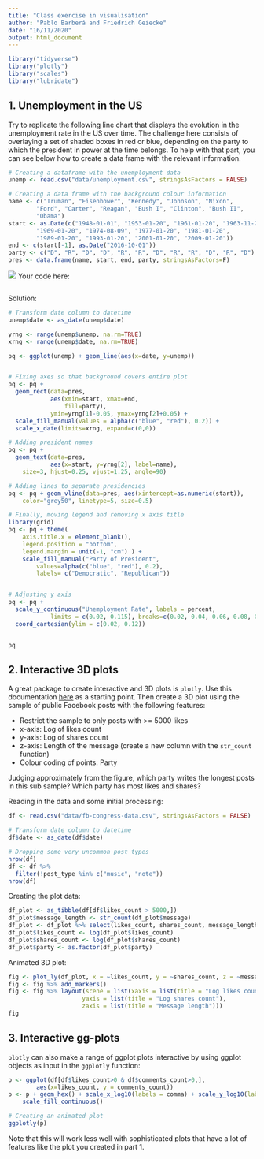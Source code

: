 ```yaml
---
title: "Class exercise in visualisation"
author: "Pablo Barberá and Friedrich Geiecke"
date: "16/11/2020"
output: html_document
---
```



```r
library("tidyverse")
library("plotly")
library("scales")
library("lubridate")
```


## 1. Unemployment in the US

Try to replicate the following line chart that displays the evolution in the unemployment rate in the US over time. The challenge here consists of overlaying a set of shaded boxes in red or blue, depending on the party to which the president in power at the time belongs. To help with that part, you can see below how to create a data frame with the relevant information.

```r

# Creating a dataframe with the unemployment data
unemp <- read.csv("data/unemployment.csv", stringsAsFactors = FALSE)

# Creating a data frame with the background colour information
name <- c("Truman", "Eisenhower", "Kennedy", "Johnson", "Nixon",
        "Ford", "Carter", "Reagan", "Bush I", "Clinton", "Bush II",
        "Obama")
start <- as.Date(c("1948-01-01", "1953-01-20", "1961-01-20", "1963-11-22",
        "1969-01-20", "1974-08-09", "1977-01-20", "1981-01-20",
        "1989-01-20", "1993-01-20", "2001-01-20", "2009-01-20"))
end <- c(start[-1], as.Date("2016-10-01"))
party <- c("D", "R", "D", "D", "R", "R", "D", "R", "R", "D", "R", "D")
pres <- data.frame(name, start, end, party, stringsAsFactors=F)


```

![](04-unemployment.png)
Your code here:

```r

```

Solution:

```r

# Transform date column to datetime
unemp$date <- as_date(unemp$date)

yrng <- range(unemp$unemp, na.rm=TRUE)
xrng <- range(unemp$date, na.rm=TRUE)

pq <- ggplot(unemp) + geom_line(aes(x=date, y=unemp))


# Fixing axes so that background covers entire plot
pq <- pq + 
  geom_rect(data=pres, 
            aes(xmin=start, xmax=end,
                fill=party), 
            ymin=yrng[1]-0.05, ymax=yrng[2]+0.05) +
  scale_fill_manual(values = alpha(c("blue", "red"), 0.2)) +
  scale_x_date(limits=xrng, expand=c(0,0))

# Adding president names
pq <- pq + 
  geom_text(data=pres, 
            aes(x=start, y=yrng[2], label=name),
    size=3, hjust=0.25, vjust=1.25, angle=90) 

# Adding lines to separate presidencies
pq <- pq + geom_vline(data=pres, aes(xintercept=as.numeric(start)),
    color="grey50", linetype=5, size=0.5)

# Finally, moving legend and removing x axis title
library(grid)
pq <- pq + theme(
    axis.title.x = element_blank(),
    legend.position = "bottom",
    legend.margin = unit(-1, "cm") ) +
    scale_fill_manual("Party of President", 
        values=alpha(c("blue", "red"), 0.2),
        labels= c("Democratic", "Republican"))


# Adjusting y axis
pq <- pq + 
  scale_y_continuous("Unemployment Rate", labels = percent,
            limits = c(0.02, 0.115), breaks=c(0.02, 0.04, 0.06, 0.08, 0.10, 0.12)) +
  coord_cartesian(ylim = c(0.02, 0.12))


pq
```

## 2. Interactive 3D plots

A great package to create interactive and 3D plots is `plotly`. Use this documentation [here](https://plotly.com/r/3d-scatter-plots/) as a starting point. Then create a 3D plot using the sample of public Facebook posts with the following features:

- Restrict the sample to only posts with >= 5000 likes 
- x-axis: Log of likes count
- y-axis: Log of shares count
- z-axis: Length of the message (create a new column with the `str_count` function)
- Colour coding of points: Party

Judging approximately from the figure, which party writes the longest posts in this sub sample? Which party has most likes and shares?

Reading in the data and some initial processing:

```r
df <- read.csv("data/fb-congress-data.csv", stringsAsFactors = FALSE)

# Transform date column to datetime
df$date <- as_date(df$date)

# Dropping some very uncommon post types
nrow(df)
df <- df %>%
  filter(!post_type %in% c("music", "note"))
nrow(df)
```

Creating the plot data:

```r
df_plot <- as_tibble(df[df$likes_count > 5000,])
df_plot$message_length <- str_count(df_plot$message)
df_plot <- df_plot %>% select(likes_count, shares_count, message_length, party)
df_plot$likes_count <- log(df_plot$likes_count)
df_plot$shares_count <- log(df_plot$shares_count)
df_plot$party <- as.factor(df_plot$party)
```

Animated 3D plot:

```r
fig <- plot_ly(df_plot, x = ~likes_count, y = ~shares_count, z = ~message_length, color = ~party)
fig <- fig %>% add_markers()
fig <- fig %>% layout(scene = list(xaxis = list(title = "Log likes count"),
                     yaxis = list(title = "Log shares count"),
                     zaxis = list(title = "Message length")))
fig
```


## 3. Interactive gg-plots

`plotly` can also make a range of ggplot plots interactive by using ggplot objects as input in the `ggplotly` function:

```r
p <- ggplot(df[df$likes_count>0 & df$comments_count>0,], 
        aes(x=likes_count, y = comments_count))
p <- p + geom_hex() + scale_x_log10(labels = comma) + scale_y_log10(labels = comma) + 
    scale_fill_continuous()

# Creating an animated plot
ggplotly(p)
```

Note that this will work less well with sophisticated plots that have a lot of features like the plot you created in part 1.
